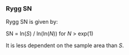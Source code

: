 ### Rygg SN

Rygg SN is given by:

SN = ln(_S_) / ln(ln(_N_))  for _N_ > exp(1)

It is less dependent on the sample area than _S_.
